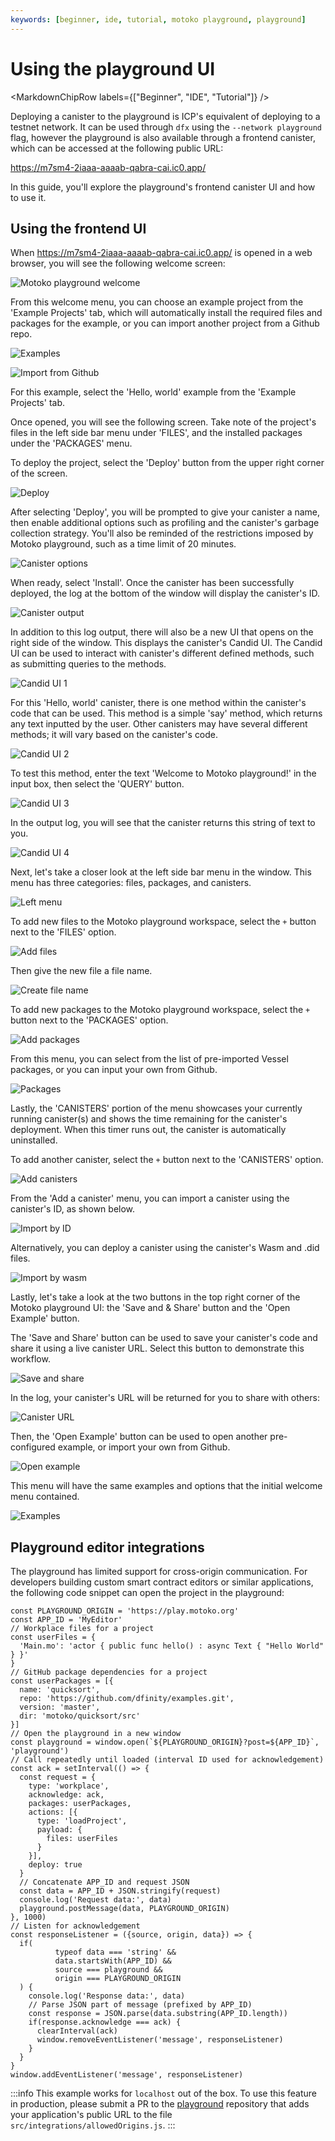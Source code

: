 ```yaml
---
keywords: [beginner, ide, tutorial, motoko playground, playground]
---
```




# Using the playground UI

<MarkdownChipRow labels={["Beginner", "IDE", "Tutorial"]} />



Deploying a canister to the playground is ICP's equivalent of deploying to a testnet network. It can be used through `dfx` using the `--network playground` flag, however the playground is also available through a frontend canister, which can be accessed at the following public URL:

https://m7sm4-2iaaa-aaaab-qabra-cai.ic0.app/

In this guide, you'll explore the playground's frontend canister UI and how to use it.

## Using the frontend UI

When https://m7sm4-2iaaa-aaaab-qabra-cai.ic0.app/ is opened in a web browser, you will see the following welcome screen:

![Motoko playground welcome](./_attachments/motoko-playground1.png)

From this welcome menu, you can choose an example project from the 'Example Projects' tab, which will automatically install the required files and packages for the example, or you can import another project from a Github repo.

![Examples](./_attachments/motoko-playground2.png)

![Import from Github](./_attachments/motoko-playground3.png)

For this example, select the 'Hello, world' example from the 'Example Projects' tab.

Once opened, you will see the following screen. Take note of the project's files in the left side bar menu under 'FILES', and the installed packages under the 'PACKAGES' menu.

To deploy the project, select the 'Deploy' button from the upper right corner of the screen.

![Deploy](./_attachments/motoko-playground4.png)

After selecting 'Deploy', you will be prompted to give your canister a name, then enable additional options such as profiling and the canister's garbage collection strategy. You'll also be reminded of the restrictions imposed by Motoko playground, such as a time limit of 20 minutes. 

![Canister options](./_attachments/motoko-playground5.png)

When ready, select 'Install'. Once the canister has been successfully deployed, the log at the bottom of the window will display the canister's ID. 

![Canister output](./_attachments/motoko-playground6.png)

In addition to this log output, there will also be a new UI that opens on the right side of the window. This displays the canister's Candid UI. The Candid UI can be used to interact with canister's different defined methods, such as submitting queries to the methods.

![Candid UI 1](./_attachments/motoko-playground7.png)

For this 'Hello, world' canister, there is one method within the canister's code that can be used. This method is a simple 'say' method, which returns any text inputted by the user.  Other canisters may have several different methods; it will vary based on the canister's code. 

![Candid UI 2](./_attachments/motoko-playground8.png)

To test this method, enter the text 'Welcome to Motoko playground!' in the input box, then select the 'QUERY' button.

![Candid UI 3](./_attachments/motoko-playground9.png)

In the output log, you will see that the canister returns this string of text to you.

![Candid UI 4](./_attachments/motoko-playground10.png)

Next, let's take a closer look at the left side bar menu in the window. This menu has three categories: files, packages, and canisters.

![Left menu](./_attachments/motoko-playground11.png)

To add new files to the Motoko playground workspace, select the `+` button next to the 'FILES' option.

![Add files](./_attachments/motoko-playground12.png)

Then give the new file a file name.

![Create file name](./_attachments/motoko-playground13.png)

To add new packages to the Motoko playground workspace, select the `+` button next to the 'PACKAGES' option.

![Add packages](./_attachments/motoko-playground14.png)

From this menu, you can select from the list of pre-imported Vessel packages, or you can input your own from Github.

![Packages](./_attachments/motoko-playground15.png)

Lastly, the 'CANISTERS' portion of the menu showcases your currently running canister(s) and shows the time remaining for the canister's deployment. When this timer runs out, the canister is automatically uninstalled.

To add another canister, select the `+` button next to the 'CANISTERS' option.

![Add canisters](./_attachments/motoko-playground16.png)

From the 'Add a canister' menu, you can import a canister using the canister's ID, as shown below.

![Import by ID](./_attachments/motoko-playground17.png)

Alternatively, you can deploy a canister using the canister's Wasm and .did files. 

![Import by wasm](./_attachments/motoko-playground18.png)

Lastly, let's take a look at the two buttons in the top right corner of the Motoko playground UI: the 'Save and & Share' button and the 'Open Example' button.

The 'Save and Share' button can be used to save your canister's code and share it using a live canister URL. Select this button to demonstrate this workflow.

![Save and share](./_attachments/motoko-playground19.png)

In the log, your canister's URL will be returned for you to share with others:

![Canister URL](./_attachments/motoko-playground20.png)

Then, the 'Open Example' button can be used to open another pre-configured example, or import your own from Github.

![Open example](./_attachments/motoko-playground21.png)

This menu will have the same examples and options that the initial welcome menu contained.

![Examples](./_attachments/motoko-playground22.png)

## Playground editor integrations

The playground has limited support for cross-origin communication. For developers building custom smart contract editors or similar applications, the following code snippet can open the project in the playground:

```
const PLAYGROUND_ORIGIN = 'https://play.motoko.org'
const APP_ID = 'MyEditor'
// Workplace files for a project
const userFiles = {
  'Main.mo': 'actor { public func hello() : async Text { "Hello World" } }'
}
// GitHub package dependencies for a project
const userPackages = [{
  name: 'quicksort',
  repo: 'https://github.com/dfinity/examples.git',
  version: 'master',
  dir: 'motoko/quicksort/src'
}]
// Open the playground in a new window
const playground = window.open(`${PLAYGROUND_ORIGIN}?post=${APP_ID}`, 'playground')
// Call repeatedly until loaded (interval ID used for acknowledgement)
const ack = setInterval(() => {
  const request = {
    type: 'workplace',
    acknowledge: ack,
    packages: userPackages,
    actions: [{
      type: 'loadProject',
      payload: {
        files: userFiles
      }
    }],
    deploy: true
  }
  // Concatenate APP_ID and request JSON
  const data = APP_ID + JSON.stringify(request)
  console.log('Request data:', data)
  playground.postMessage(data, PLAYGROUND_ORIGIN)
}, 1000)
// Listen for acknowledgement
const responseListener = ({source, origin, data}) => {
  if(
          typeof data === 'string' &&
          data.startsWith(APP_ID) &&
          source === playground &&
          origin === PLAYGROUND_ORIGIN
  ) {
    console.log('Response data:', data)
    // Parse JSON part of message (prefixed by APP_ID)
    const response = JSON.parse(data.substring(APP_ID.length))
    if(response.acknowledge === ack) {
      clearInterval(ack)
      window.removeEventListener('message', responseListener)
    }
  }
}
window.addEventListener('message', responseListener)
```

:::info
This example works for `localhost` out of the box. To use this feature in production, please submit a PR to the [playground](https://github.com/dfinity/motoko-playground.git) repository that adds your application's public URL to the file `src/integrations/allowedOrigins.js`.
:::


